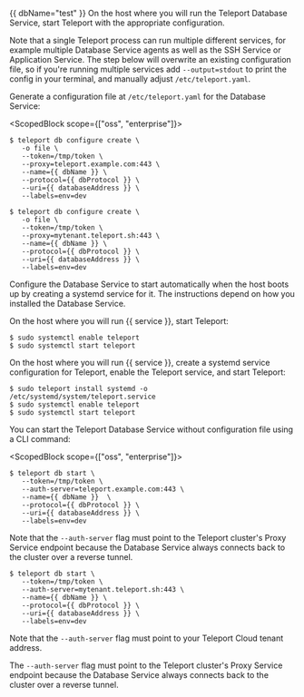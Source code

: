 {{ dbName="test" }}
<Tabs>
<TabItem label="Using a config file">
On the host where you will run the Teleport Database Service, start Teleport
with the appropriate configuration.

Note that a single Teleport process can run multiple different services, for
example multiple Database Service agents as well as the SSH Service or Application
Service. The step below will overwrite an existing configuration file, so if
you're running multiple services add `--output=stdout` to print the config in
your terminal, and manually adjust `/etc/teleport.yaml`.

Generate a configuration file at `/etc/teleport.yaml` for the Database Service:

<ScopedBlock scope={["oss", "enterprise"]}>

```code
$ teleport db configure create \
   -o file \
   --token=/tmp/token \
   --proxy=teleport.example.com:443 \
   --name={{ dbName }} \
   --protocol={{ dbProtocol }} \
   --uri={{ databaseAddress }} \
   --labels=env=dev 
```

</ScopedBlock>
<ScopedBlock scope={["cloud"]}>

```code
$ teleport db configure create \
   -o file \
   --token=/tmp/token \
   --proxy=mytenant.teleport.sh:443 \
   --name={{ dbName }} \
   --protocol={{ dbProtocol }} \
   --uri={{ databaseAddress }} \
   --labels=env=dev
```

</ScopedBlock>

Configure the Database Service to start automatically when the host boots up by
creating a systemd service for it. The instructions depend on how you installed
the Database Service.

<Tabs>
<TabItem label="Package Manager">

On the host where you will run {{ service }}, start Teleport:

```code
$ sudo systemctl enable teleport
$ sudo systemctl start teleport
```

</TabItem>
<TabItem label="TAR Archive">

On the host where you will run {{ service }}, create a systemd service
configuration for Teleport, enable the Teleport service, and start Teleport:

```code
$ sudo teleport install systemd -o /etc/systemd/system/teleport.service
$ sudo systemctl enable teleport
$ sudo systemctl start teleport
```

</TabItem>
</Tabs>

</TabItem>
<TabItem label="With CLI flags">

You can start the Teleport Database Service without configuration file using a
CLI command:

<ScopedBlock scope={["oss", "enterprise"]}>

```code
$ teleport db start \
   --token=/tmp/token \
   --auth-server=teleport.example.com:443 \
   --name={{ dbName }}  \
   --protocol={{ dbProtocol }} \
   --uri={{ databaseAddress }} \
   --labels=env=dev
```

Note that the `--auth-server` flag must point to the Teleport cluster's Proxy
Service endpoint because the Database Service always connects back to the
cluster over a reverse tunnel.

</ScopedBlock>
<ScopedBlock scope={["cloud"]}>

```code
$ teleport db start \
   --token=/tmp/token \
   --auth-server=mytenant.teleport.sh:443 \
   --name={{ dbName }} \
   --protocol={{ dbProtocol }} \
   --uri={{ databaseAddress }} \
   --labels=env=dev
```

Note that the `--auth-server` flag must point to your Teleport Cloud tenant
address.

</ScopedBlock>

</TabItem>
</Tabs>

<Admonition type="note">

The `--auth-server` flag must point to the Teleport cluster's Proxy Service
endpoint because the Database Service always connects back to the cluster over a
reverse tunnel.

</Admonition>
